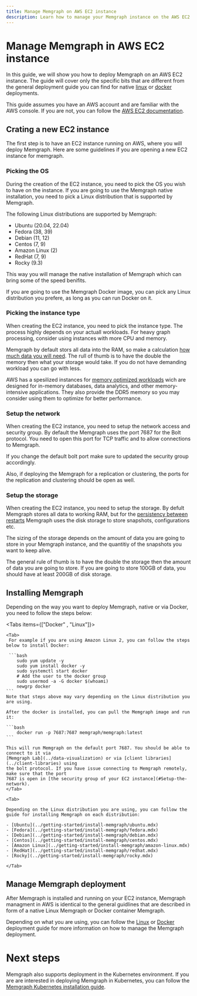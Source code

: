```yaml
---
title: Manage Memgraph on AWS EC2 instance
description: Learn how to manage your Memgraph instance on the AWS EC2 instance .
---
```



# Manage Memgraph in AWS EC2 instance

In this guide, we will show you how to deploy Memgraph on an AWS EC2 instance.
The guide will cover only the specific bits that are different from the general
deployment guide you can find for native [linux](./linux.mdx) or
[docker](./docker.mdx) deployments.

This guide assumes you have an AWS account and are familiar with the AWS
console. If you are not, you can follow the [AWS EC2
documentation](https://docs.aws.amazon.com/AWSEC2/latest/UserGuide/EC2_GetStarted.html).


## Crating a new EC2 instance 

The first step is to have an EC2 instance running on AWS, where you will deploy
Memgraph. Here are some guidelines if you are opening a new EC2 instance for
memgraph. 

### Picking the OS 

During the creation of the EC2 instance, you need to pick the OS you wish to
have on the instance. If you are going to use the Memgraph native installation,
you need to pick a Linux distribution that is supported by Memgraph.

The following Linux distributions are supported by Memgraph:

- Ubuntu (20.04, 22.04)
- Fedora (38, 39)
- Debian (11, 12) 
- Centos (7, 9) 
- Amazon Linux (2)
- RedHat (7, 9)
- Rocky (9.3)

This way you will manage the native installation of Memgraph which can bring
some of the speed benifits. 

If you are going to use the Memgraph Docker image, you can pick any Linux
distribution you prefere, as long as you can run Docker on it.


### Picking the instance type

When creating the EC2 instance, you need to pick the instance type. The process
highly depends on your actuall workloads. For heavy graph processing, consider
using instances with more CPU and memory. 

Memgraph by default stors all data into the RAM, so  make a calculation [how
much data you will
need]((../fundamentals/storage-memory-usage#calculate-storage-memory-usage)).
The rull of thumb is to have the double the memory then what your storage would
take. If you do not have demanding workload you can go with less. 


AWS has a spesilized instances for [memory optimized
workloads](https://docs.aws.amazon.com/ec2/latest/instancetypes/mo.html) wich
are designed for in-memory databases, data analytics, and other memory-intensive
applications. They also provide the DDR5 memory so you may consider using them
to optimize for better performance. 


### Setup the network

When creating the EC2 instance, you need to setup the network access and security group. By default
the Memgraph uses the port 7687 for the Bolt protocol. You need to open this
port for TCP traffic and to allow connections to Memgraph. 

If you change the default bolt port make sure to updated the security group
accordingly.

Also, if deploying the Memgraph for a replication or clustering, the ports for
the replication and clustering should be open as well.


### Setup the storage 

When creating the EC2 instance, you need to setup the storage. By defult
Memgraph stores all data to working RAM, but for the [persistency between
restarts](../fundamentals/data-durability) Memgraph uses the disk storage to
store snapshots, configurations etc.

The sizing of the storage depends on the amount of data you are going to store
in your Memgraph instance, and the quantitiy of the snapshots you want to keep
alive. 

The general rule of thumb is to have the double the storage then the amount of
data you are going to store. If you are going to store 100GB of data, you should
have at least 200GB of disk storage. 


## Installing Memgraph 

Depending on the way you want to deploy Memgraph, native or via Docker, you need to follow the 
steps below: 

<Tabs items={["Docker" , "Linux"]}>

    <Tab>
     For example if you are using Amazon Linux 2, you can follow the steps below to install Docker:

     ```bash
        sudo yum update -y
        sudo yum install docker -y
        sudo systemctl start docker
        # Add the user to the docker group
        sudo usermod -a -G docker $(whoami)
        newgrp docker
    ```
    Note that steps above may vary depending on the Linux distribution you are using.

    After the docker is installed, you can pull the Memgraph image and run it:

    ```bash
        docker run -p 7687:7687 memgraph/memgraph:latest
    ```

    This will run Memgraph on the default port 7687. You should be able to connect to it via 
    [Memgraph Lab](../data-visualization) or via [client libraries](../client-libraries) using 
    the bolt protocol. If you have issue connecting to Memgraph remotely, make sure that the port
    7687 is open in [the security group of your EC2 instance](#Setup-the-network).
    </Tab>

    <Tab>

    Depending on the Linux distribution you are using, you can follow the guide for installing Memgraph on each distribution: 

    - [Ubuntu](../getting-started/install-memgraph/ubuntu.mdx)
    - [Fedora](../getting-started/install-memgraph/fedora.mdx)
    - [Debian](../getting-started/install-memgraph/debian.mdx)
    - [Centos](../getting-started/install-memgraph/centos.mdx)
    - [Amazon Linux](../getting-started/install-memgraph/amazon-linux.mdx)
    - [RedHat](../getting-started/install-memgraph/redhat.mdx)
    - [Rocky](../getting-started/install-memgraph/rocky.mdx)

    </Tab>
</Tabs>

## Manage Memgraph deployment

After Memgraph is installed and running on your EC2 instance, Memgraph managment
in AWS is identical to the general guidlines that are described in form of a
native Linux Memgraph or Docker container Memgraph. 

Depending on what you are using, you can follow the [Linux](./linux.mdx) or
[Docker](./docker.mdx) deployment guide for more information on how to manage
the Memgraph deployment.


# Next steps 

Memgraph also supports deployment in the Kubernetes environment. If you are are interested in deploying Memgraph in Kubernetes,
you can follow the [Memgraph Kubernetes installation guide](../getting-started/install-memgraph/kubernetes.mdx). 









